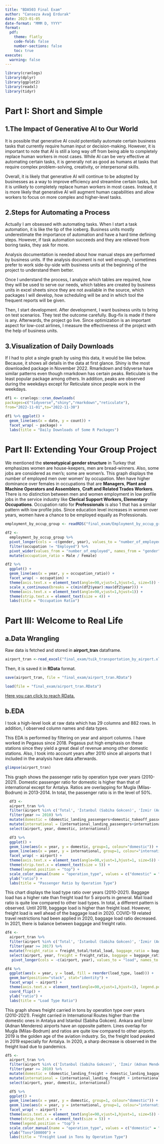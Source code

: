 ```yaml
---
title: "BDA503 Final Exam"
author: "Canseza Avağ Erdurak"
date: 2023-01-05
date-format: "MMM D, YYYY"
format: 
  pdf:
    theme: flatly
    code-fold: false
    number-sections: false
    toc: true
execute:
  warning: false
---
```


```r
library(cranlogs)
library(dplyr)
library(ggplot2)
library(readxl)
library(tidyr)
```

# Part I: Short and Simple

## 1.The Impact of Generative AI to Our World

It is possible that generative AI could potentially automate certain business tasks that currently require human input or decision-making. However, it is important to note that AI is still a long way off from being able to completely replace human workers in most cases. While AI can be very effective at automating certain tasks, it is generally not as good as humans at tasks that require complex problem-solving, creativity, or interpersonal skills.

Overall, it is likely that generative AI will continue to be adopted by businesses as a way to improve efficiency and streamline certain tasks, but it is unlikely to completely replace human workers in most cases. Instead, it is more likely that generative AI will augment human capabilities and allow workers to focus on more complex and higher-level tasks.

## 2.Steps for Automating a Process

Actually I am obsessed with automating tasks. When I start a task automation, it is like the tip of the iceberg. Business units mostly underestimate the importance of automation and have a hard time defining steps. However, if task automation succeeds and they are relieved from boring tasks, they ask for more.

Analysis documentation is needed about how manual steps are performed by business units. If the analysis document is not well enough, I sometimes prefer to work side-by-side with business units at the beginning of the project to understand them better. 

Once I understand the process, I analyze which tables are required, how they will be used to serve our needs, which tables are created by business units in excel sheets since they are not available in the source, which packages I will develop, how scheduling will be and in which tool the frequent reports will be given.

Then, I start development. After development, I want business units to bring on test scenarios. They test the outcome carefully. Bug-fix is made if there is any. Afterwards, the project go live. Since optimization is an important aspect for low-cost airlines, I measure the effectiveness of the project with the help of business units.

## 3.Visualization of Daily Downloads

If I had to plot a single graph by using this data, it would be like below. Because, it shows all details in the data at first glance. Shiny is the most downloaded package in November 2022. Rmarkdown and tidyverse have similar patterns even though rmarkdown has certain peaks. Reticulate is the least popular package among others. In addition, peaks are observed during the weekdays except for Reticulate since people work in the weekdays.

```r
df1 <- cranlogs::cran_downloads(
packages=c("tidyverse","shiny","rmarkdown","reticulate"),
from="2022-11-01",to="2022-11-30")
```

```r
df1 %>% ggplot() + 
  geom_line(aes(x = date, y = count)) + 
  facet_wrap( ~ package) +
  labs(title = "Daily Downloads of Some R Packages")
```

# Part II: Extending Your Group Project

We mentioned the **stereotypical gender structure** in Turkey that emphasizes women are house-keepers, men are bread-winners. Also, some jobs are considered as men's; some are women's. This graph displays the number of employed men over women' by occupation. Men have higher dominance over females in occupations that are **Managers**, **Plant and Machine Operators and Assemblers**, **Craft and Related Trades Workers**. There is no distinction between men and women employment in low profile jobs in the service industry like **Clerical Support Workers, Elementary Occupations**. Occupation ratio for **Professionals** is also 1 that has a similar pattern with low profile jobs. Since education level increases in women over years, women have a chance to be employed equally as Professionals.

```r
employment_by_occup_group <- readRDS("final_exam/Employment_by_occup_group.rds")
```

```r
df2 <- 
  employment_by_occup_group %>% 
  pivot_longer(cols = -c(gender, year), values_to = "number_of_employed", names_to = "occupation") %>%
  filter(occupation != "Employed") %>%
  pivot_wider(values_from = "number_of_employed", names_from = "gender") %>%
  mutate(occupation_ratio = Male / Female)
```

```r
df2 %>%
  ggplot() + 
  geom_line(aes(x = year, y = occupation_ratio)) + 
  facet_wrap( ~ occupation) +
  theme(axis.text.x = element_text(angle=90,vjust=1,hjust=1, size=5)) + 
  scale_x_continuous(breaks = c(min(df2$year):max(df2$year))) + 
  theme(axis.text.x = element_text(angle=90,vjust=1,hjust=1)) +
  theme(strip.text.x = element_text(size = 4)) +
  labs(title = "Occupation Ratio")
```

# Part III: Welcome to Real Life

## a.Data Wrangling

Raw data is fetched and stored in **airport_tran** dataframe.

```r
airport_tran <-read_excel("final_exam/tuik_transportation_by_airport.xlsx")
```

Then, it is saved it in **RData** format.

```r
save(airport_tran, file = "final_exam/airport_tran.RData")
```

```r
load(file = "final_exam/airport_tran.RData")
```

[Here you can click to reach RData.](https://github.com/pjournal/mef06-avagcanseza/tree/main/docs)

## b.EDA

I took a high-level look at raw data which has 29 columns and 882 rows. In addition, I observed column names and data types.

This EDA is performed by filtering on year and airport columns. I have worked in Pegasus since 2018. Pegasus put high emphasis on these stations since they yield a great deal of revenue among other domestic stations. Also, I took into account years after 2010 since all airports that I included in the analysis have data afterwards.

```r
glimpse(airport_tran)
```

This graph shows the passenger ratio by operation type over years (2010-2021). Domestic passenger ratio for domestic is higher than that of international except for Antalya. Ratios are overlapping for Mugla (Milas-Bodrum) in 2013-2014. In total, the passenger ratio is in the level of 50%.

```r
  df3 <- 
  airport_tran %>% 
  filter(airport %in% c('Total', 'İstanbul (Sabiha Gokcen)', 'İzmir (Adnan Menderes)', 'Mugla (Milas-Bodrum)', 'Ankara (Esenboga)', 'Antalya')) %>%
  filter(year >= 2010) %>%
  mutate(domestic = (domestic_landing_passengers+domestic_takeoff_passengers)/passengers_total) %>%
  mutate(international = (international_landing_passengers+international_takeoff_passengers)/passengers_total) %>%
  select(airport, year, domestic, international)
```

```r
  df3 %>%
  ggplot() + 
  geom_line(aes(x = year, y = domestic, group=1, colour="domestic")) + 
  geom_line(aes(x = year, y = international, group=1, colour="international")) + 
  facet_wrap( ~ airport) +
  theme(axis.text.x = element_text(angle=90,vjust=1,hjust=1, size=5)) +
  theme(strip.text.x = element_text(size = 5)) +
  theme(legend.position = "top") +
  scale_color_manual(name = "operation_type", values = c("domestic" = "darkblue", "international" = "red")) +
  ylab("ratio") +
  labs(title = "Passenger Ratio by Operation Type")
```

This chart displays the load type ratio over years (2010-2021). Baggage load has a higher rate than freight load for 5 airports in general. Mail load ratio is quite low compared to other load types. In total, a different pattern is observed. Until 2019, baggage load is higher than freight load. However, freight load is well ahead of the baggage load in 2020. COVID-19 related travel restrictions had been applied in 2020, baggage load ratio decreased. In 2021, there is balance between baggage and freight ratio.

```r
df4 <-
  airport_tran %>%
  filter(airport %in% c('Total', 'İstanbul (Sabiha Gokcen)', 'İzmir (Adnan Menderes)', 'Mugla (Milas-Bodrum)', 'Ankara (Esenboga)', 'Antalya')) %>%
  filter(year >= 2017) %>%
  mutate(freight_ratio = freight_total/total_load, baggage_ratio = baggage_total / total_load, mail_ratio = mail_total / total_load) %>%
  select(airport, year, freight = freight_ratio, baggage = baggage_ratio, mail = mail_ratio) %>%
   pivot_longer(cols = -c(airport, year), values_to = "load", names_to = "load_type")
```

```r
df4 %>%
  ggplot(aes(x = year, y = load, fill = reorder(load_type, load))) + 
  geom_bar(position="stack", stat="identity") +
  facet_wrap( ~ airport) +
  theme(axis.text.x = element_text(angle=90,vjust=1,hjust=1), legend.position="top", legend.title=element_blank()) + 
  coord_flip() +
  ylab("ratio") +
  labs(title = "Load Type Ratio")
```

This graph shows freight carried in tons by operation type over years (2010-2021). Freight carried in International Routes higher than the domestic ones in Antalya and Istanbul (Sabiha Gokcen). Ankara and İzmir (Adnan Menderes) airports have an opposite pattern. Lines overlap for Mugla (Milas-Bodrum) and ratios are quite low compared to other airports. 2019 is the golden age of the aviation industry. So, the freight load peaked in 2019 especially for Antalya. In 2020, a sharp decrease is observed in the freight load due to pandemics.

```r
df5 <-
  airport_tran %>%
  filter(airport %in% c('İstanbul (Sabiha Gokcen)', 'İzmir (Adnan Menderes)', 'Mugla (Milas-Bodrum)', 'Ankara (Esenboga)', 'Antalya')) %>%
  filter(year >= 2010) %>%
  mutate(domestic = (domestic_landing_freight + domestic_landing_baggage + domestic_takeoff_mail + domestic_takeoff_freight + domestic_takeoff_baggage + domestic_landing_mail)/100000) %>%
  mutate(international = (international_landing_freight + international_landing_baggage + international_takeoff_mail + international_takeoff_freight + international_takeoff_baggage + international_landing_mail)/100000) %>%
  select(airport, year, domestic, international)
```

```r
  df5 %>%
  ggplot() + 
  geom_line(aes(x = year, y = domestic, group=1, colour="domestic")) +
  geom_line(aes(x = year, y = international, group=1, colour="international")) + 
  facet_wrap( ~ airport) +
  theme(axis.text.x = element_text(angle=90,vjust=1,hjust=1, size=5)) +
  theme(strip.text.x = element_text(size = 5)) +
  theme(legend.position = "top") +
  scale_color_manual(name = "operation_type", values = c("domestic" = "darkblue", "international" = "red")) +
  ylab("Tons*100000") +
  labs(title = "Freight Load in Tons by Operation Type")
```
